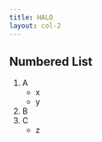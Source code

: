 ```yaml
---
title: HALO
layout: col-2
---
```



## Numbered List

1. A
    - x
    - y
2. B
3. C
    - z

<br/>

[//]: # (TODO: Full bleed background div; both RHS and global options; see negative margin below.)

<div
  className='flex flex-1'
  style={{
    margin: -64,
    opacity: 0.9,
    backgroundImage: `url(${BG})`,
    backgroundRepeat: 'no-repeat',
    backgroundPosition: '-550px center',
    backgroundSize: 'cover'
  }}
/>
